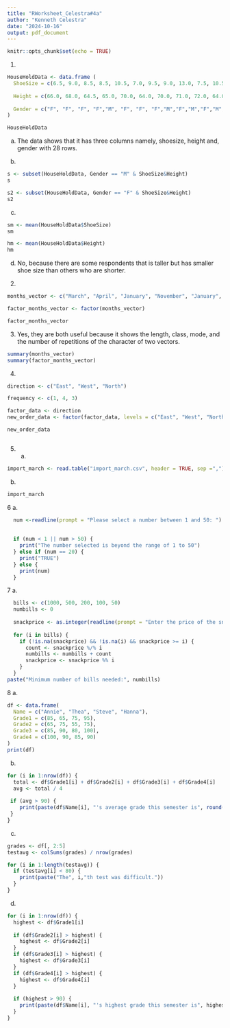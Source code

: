 ```yaml
---
title: "RWorksheet_Celestra#4a"
author: "Kenneth Celestra"
date: "2024-10-16"
output: pdf_document
---
```


```r
knitr::opts_chunk$set(echo = TRUE)
```

1. 
```r
HouseHoldData <- data.frame (
  ShoeSize = c(6.5, 9.0, 8.5, 8.5, 10.5, 7.0, 9.5, 9.0, 13.0, 7.5, 10.5, 8.5, 12.0, 10.5, 13.0, 11.5, 8.5, 5.0, 10.0, 6.5, 7.5, 8.5, 10.5, 8.5, 10.5,  11.0, 9.0, 13.0),
  
  Height = c(66.0, 68.0, 64.5, 65.0, 70.0, 64.0, 70.0, 71.0, 72.0, 64.0, 74.5, 67.0, 71.0, 71.0, 77.0, 72.0, 59.0, 62.0, 72.0, 66.0, 64.0, 67.0, 73.0, 69.0, 72.0, 70.0, 69.0, 70.0),
  
  Gender = c("F", "F", "F", "F","M", "F", "F", "F","M","F","M","F","M","M", "M", "M", "F", "F", "M", "F", "F","M", "M", "F","M","M", "M", "M")
)

HouseHoldData
```
a. The data shows that it has three columns namely, shoesize, height and, gender with 28 rows.


b. 
```r
s <- subset(HouseHoldData, Gender == "M" & ShoeSize&Height)
s

s2 <- subset(HouseHoldData, Gender == "F" & ShoeSize&Height)
s2
```
c. 
```r

sm <- mean(HouseHoldData$ShoeSize)
sm

hm <- mean(HouseHoldData$Height)
hm
```
d. No, because there are some respondents that is taller but has smaller shoe size than others who are shorter.

2. 
```r
months_vector <- c("March", "April", "January", "November", "January", "September", "October", "September", "November", "August", "January", "November", "November", "February", "May", "August", "July","December", "August", "August", "September", "November", "February", "April")

factor_months_vector <- factor(months_vector)

factor_months_vector
```
3. Yes, they are both useful because it shows the length, class, mode, and the number of repetitions of the character of two vectors.
```r
summary(months_vector)
summary(factor_months_vector)
```
4. 
```r
direction <- c("East", "West", "North")

frequency <- c(1, 4, 3)

factor_data <- direction
new_order_data <- factor(factor_data, levels = c("East", "West", "North"))

new_order_data



```
5. a.
```r
import_march <- read.table("import_march.csv", header = TRUE, sep =",")

```

b. 
```r
import_march
```
6
a.
```r
 
  num <-readline(prompt = "Please select a number between 1 and 50: ")
  
  
  if (num < 1 || num > 50) {
    print("The number selected is beyond the range of 1 to 50")
  } else if (num == 20) {
    print("TRUE")
  } else {
    print(num)
  }
```
7
a.
```r
  bills <- c(1000, 500, 200, 100, 50)
  numbills <- 0
  
  snackprice <- as.integer(readline(prompt = "Enter the price of the snack (divisible by 50): "))
  
  for (i in bills) {
    if (!is.na(snackprice) && !is.na(i) && snackprice >= i) {
      count <- snackprice %/% i
      numbills <- numbills + count
      snackprice <- snackprice %% i
    } 
  }
paste("Minimum number of bills needed:", numbills)
```
8
a.
```r
df <- data.frame(
  Name = c("Annie", "Thea", "Steve", "Hanna"),
  Grade1 = c(85, 65, 75, 95),
  Grade2 = c(65, 75, 55, 75),
  Grade3 = c(85, 90, 80, 100),
  Grade4 = c(100, 90, 85, 90)
)
print(df)

```
b.
```r
for (i in 1:nrow(df)) {
  total <- df$Grade1[i] + df$Grade2[i] + df$Grade3[i] + df$Grade4[i]
  avg <- total / 4
  
 if (avg > 90) {
    print(paste(df$Name[i], "'s average grade this semester is", round(avg, 2)))
 } 
}
```
c.
```r
grades <- df[, 2:5]
testavg <- colSums(grades) / nrow(grades)

for (i in 1:length(testavg)) {
  if (testavg[i] < 80) {
    print(paste("The", i,"th test was difficult."))
  }
}

```
d.
```r

for (i in 1:nrow(df)) {
  highest <- df$Grade1[i]
  
  if (df$Grade2[i] > highest) {
    highest <- df$Grade2[i]
  }
  if (df$Grade3[i] > highest) {
    highest <- df$Grade3[i]
  }
  if (df$Grade4[i] > highest) {
    highest <- df$Grade4[i]
  }
  
  if (highest > 90) {
    print(paste(df$Name[i], "'s highest grade this semester is", highest))
  }
}

```

